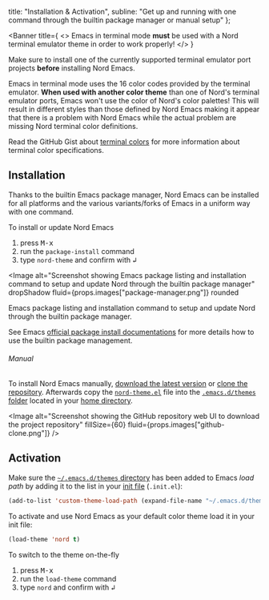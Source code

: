 

  title: "Installation & Activation",
  subline: "Get up and running with one command through the builtin package manager or manual setup"
};

<ShrinkedWidth value={25}>

<SpaceBox mTop={4} mBottom={4}>
  <WindowCode />
</SpaceBox>

</ShrinkedWidth>

<ShrinkedWidth value={80}>

<WIPNotice />

<Banner
  title={
    <>
      Emacs in terminal mode <strong>must</strong> be used with a <Link to={ROUTE_PORTS}>Nord terminal emulator theme</Link> in order to work properly!
    </>
  }
>
  Make sure to install one of the currently supported <Link to={ROUTE_PORTS}>terminal emulator port projects</Link> <strong>before</strong> installing Nord Emacs.

Emacs in terminal mode uses the 16 color codes provided by the terminal emulator.
**When used with another color theme** than one of Nord's terminal emulator ports, Emacs won't use the color of <Link to={ROUTE_DOCS_COLOR_AND_PALETTES}>Nord's color palettes</Link>!
This will result in different styles than those defined by Nord Emacs making it appear that there is a problem with Nord Emacs while the actual problem are missing Nord terminal color definitions.

Read the GitHub Gist about [terminal colors][gh-gist-terminal-colors] for more information about terminal color specifications.

</Banner>

## Installation

Thanks to the builtin Emacs package manager, Nord Emacs can be installed for all platforms and the various variants/forks of Emacs in a uniform way with one command.

To install or update Nord Emacs

1. press <Kbd>M-x</Kbd>
2. run the `package-install` command
3. type `nord-theme` and confirm with <Kbd>↲</Kbd>

<Image
  alt="Screenshot showing Emacs package listing and installation command to setup and update Nord through the builtin package manager"
  dropShadow
  fluid={props.images["package-manager.png"]}
  rounded
>
  <span>
    Emacs package listing and installation command to setup and update Nord through the builtin package manager.
  </span>
</Image>

See Emacs [official package install documentations][emacs-man-pack_inst] for more details how to use the builtin package management.

###### Manual

To install Nord Emacs manually, [download the latest version][repo-down-master] or [clone the repository][repo].
Afterwards copy the [`nord-theme.el`][repo-tree-master-nord-theme.el] file into the [`.emacs.d/themes` folder][emacs-man-custom_themes] located in your [home directory][wiki-home_dir].

<Image
  alt="Screenshot showing the GitHub repository web UI to download the project repository"
  fillSize={60}
  fluid={props.images["github-clone.png"]}
/>

## Activation

Make sure the [`~/.emacs.d/themes` directory][emacs-man-custom_themes] has been added to Emacs _load path_ by adding it to the list in your [init file][emacs-man-init_file] (`.init.el`):

```lisp
(add-to-list 'custom-theme-load-path (expand-file-name "~/.emacs.d/themes/"))
```

To activate and use Nord Emacs as your default color theme load it in your init file:

```lisp
(load-theme 'nord t)
```

To switch to the theme on-the-fly

1. press <Kbd>M-x</Kbd>
2. run the `load-theme` command
3. type `nord` and confirm with <Kbd>↲</Kbd>

</ShrinkedWidth>

[emacs-man-custom_themes]: https://www.gnu.org/software/emacs/manual/html_node/emacs/Custom-Themes.html
[emacs-man-init_file]: https://www.gnu.org/software/emacs/manual/html_node/emacs/Init-File.html
[emacs-man-pack_inst]: https://www.gnu.org/software/emacs/manual/html_node/emacs/Package-Installation.html#Package-Installation
[gh-gist-terminal-colors]: https://gist.github.com/XVilka/8346728
[repo-down-master]: https://github.com/arcticicestudio/nord-emacs/archive/master.zip
[repo-tree-master-nord-theme.el]: https://github.com/arcticicestudio/nord-emacs/blob/master/nord-theme.el
[repo]: https://github.com/arcticicestudio/nord-emacs
[wiki-home_dir]: https://en.wikipedia.org/wiki/Home_directory
